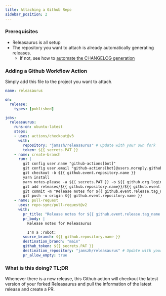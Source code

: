 ```yaml
---
title: Attaching a Github Repo
sidebar_position: 2
---
```


### Prerequisites

- Releasaurus is all setup
- The repository you want to attach is already automatically generating releases.
  - If not, see how to [automate the CHANGELOG generation](automating-a-changelog)


### Adding a Github Workflow Action

Simply add this file to the project you want to attach.

```yml title=".github/workflows/releasaurus"
name: releasaurus

on:
  release:
    types: [published]

jobs:
  releasaurus:
    runs-on: ubuntu-latest
    steps:
    - uses: actions/checkout@v3
      with:
        repository: "jamszh/releasaurus" # Update with your own fork
        token: ${{ secrets.PAT }}
    - name: create-branch
      run: |
        git config user.name "github-actions[bot]"
        git config user.email "github-actions[bot]@users.noreply.github.com"
        git checkout -b ${{ github.event.repository.name }}
        yarn install
        yarn notes-please -a ${{ secrets.PAT }} -o ${{ github.org.login }} -r ${{ github.repository.name }} -p releases/${{ github.repository.name }}
        git add releases/${{ github.repository.name}}/${{ github.event.release.tab_name}}-${{ github.repository.name}}.md
        git commit -m "Release notes for ${{ github.event.release.tag_name }}-${{ github.repository.name }}"
        git push -u origin ${{ github.event.repository.name }}
    - name: pull-request
      uses: repo-sync/pull-request@v2
      with:
        pr_title: "Release notes for ${{ github.event.release.tag_name }}-${{ github.repository.name }}"
        pr_body: |
          Release notes for Releasaurus

          I'm a :robot:
        source_branch: ${{ github.repository.name }}
        destination_branch: "main"
        github_token: ${{ secrets.PAT }}
        destination_repository: "jamszh/releasaurus" # Update with your own fork
        pr_allow_empty: true
```


### What is this doing? TL;DR

Whenever there is a new release, this Github action will checkout the latest version of your forked Releasaurus and pull the information of the latest release and create a PR.

